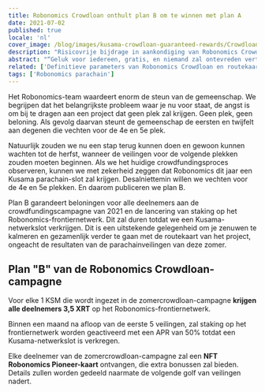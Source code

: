 ```yaml
---
title: Robonomics Crowdloan onthult plan B om te winnen met plan A
date: 2021-07-02
published: true
locale: 'nl'
cover_image: /blog/images/kusama-crowdloan-guaranteed-rewards/Crowdloan_plan_A_B_blog.jpg
description: "Risicovrije bijdrage in aankondiging van Robonomics Crowdloan. Elke deelnemer van de zomercrowdloan-campagne krijgt 3,5 XRT en een NFT Robonomics Pioneer-kaart."
abstract: "“Geluk voor iedereen, gratis, en niemand zal ontevreden vertrekken!” </br> Roadside picnic, Arkady en Boris Strugatsky"
related: ['Definitieve parameters van Robonomics Crowdloan en routekaart van 48 weken', 'Brief van medeoprichter van Robonomics']
tags: ['Robonomics parachain']
---
```


Het Robonomics-team waardeert enorm de steun van de gemeenschap. We begrijpen dat het belangrijkste probleem waar je nu voor staat, de angst is om bij te dragen aan een project dat geen plek zal krijgen. Geen plek, geen beloning. Als gevolg daarvan steunt de gemeenschap de eersten en twijfelt aan degenen die vechten voor de 4e en 5e plek.

Natuurlijk zouden we nu een stap terug kunnen doen en gewoon kunnen wachten tot de herfst, wanneer de veilingen voor de volgende plekken zouden moeten beginnen. Als we het huidige crowdfundingsproces observeren, kunnen we met zekerheid zeggen dat Robonomics dit jaar een Kusama parachain-slot zal krijgen. Desalniettemin willen we vechten voor de 4e en 5e plekken. En daarom publiceren we plan B.

Plan B garandeert beloningen voor alle deelnemers aan de crowdfundingscampagne van 2021 en de lancering van staking op het Robonomics-frontiernetwerk. Dit zal duren totdat we een Kusama-netwerkslot verkrijgen. Dit is een uitstekende gelegenheid om je zenuwen te kalmeren en gezamenlijk verder te gaan met de routekaart van het project, ongeacht de resultaten van de parachainveilingen van deze zomer.

## Plan "B" van de Robonomics Crowdloan-campagne

<TextCard>

Voor elke 1 KSM die wordt ingezet in de zomercrowdloan-campagne **krijgen alle deelnemers 3,5 XRT** op het Robonomics-frontiernetwerk.

</TextCard>

<TextCard>

Binnen een maand na afloop van de eerste 5 veilingen, zal staking op het frontiernetwerk worden geactiveerd met een APR van 50% totdat een Kusama-netwerkslot is verkregen.

</TextCard>

<TextCard>

Elke deelnemer van de zomercrowdloan-campagne zal een **NFT Robonomics Pioneer-kaart** ontvangen, die extra bonussen zal bieden. Details zullen worden gedeeld naarmate de volgende golf van veilingen nadert.

</TextCard>